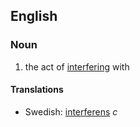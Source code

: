 ==English==
===Noun===
#the act of [[interfere|interfering]] with

====Translations====
*Swedish: [[interferens]] ''c''